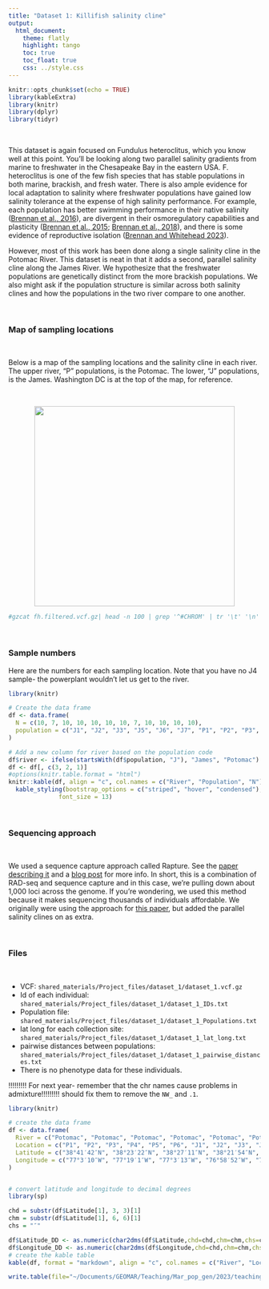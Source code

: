 ```yaml
---
title: "Dataset 1: Killifish salinity cline"
output:
  html_document:
    theme: flatly
    highlight: tango
    toc: true
    toc_float: true
    css: ../style.css
---
```


```r
knitr::opts_chunk$set(echo = TRUE)
library(kableExtra)
library(knitr)
library(dplyr)
library(tidyr)  
```

<br>

This dataset is again focused on Fundulus heteroclitus, which you know well at this point. You'll be looking along two parallel salinity gradients from marine to freshwater in the Chesapeake Bay in the eastern USA. F. heteroclitus is one of the few fish species that has stable populations in both marine, brackish, and fresh water. There is also ample evidence for local adaptation to salinity where freshwater populations have gained low salinity tolerance at the expense of high salinity performance. For example, each population has better swimming performance in their native salinity ([Brennan et al., 2016](https://doi.org/10.1016/j.cbpa.2016.02.006)), are divergent in their osmoregulatory capabilities and plasticity ([Brennan et al., 2015](https://doi.org/10.1242/jeb.110445); [Brennan et al., 2018](https://doi.org/10.1093/molbev/msy154)), and there is some evidence of reproductive isolation ([Brennan and Whitehead 2023](https://doi.org/10.1111/jeb.14159)).

However, most of this work has been done along a single salinity cline in the Potomac River. This dataset is neat in that it adds a second, parallel salinity cline along the James River. We hypothesize that the freshwater populations are genetically distinct from the more brackish populations. We also might ask if the population structure is similar across both salinity clines and how the populations in the two river compare to one another.

<br>

### Map of sampling locations

<br>

Below is a map of the sampling locations and the salinity cline in each river. The upper river, "P" populations, is the Potomac. The lower, "J" populations, is the James. Washington DC is at the top of the map, for reference. 

<br>

<center>
![](images/chesapeake_map_all_sites.png){width=400px}
</center>


```bash
#gzcat fh.filtered.vcf.gz| head -n 100 | grep '^#CHROM' | tr '\t' '\n' | sort > dataset_1_IDs.txt
```

<br>

### Sample numbers

Here are the numbers for each sampling location. Note that you have no J4 sample- the powerplant wouldn't let us get to the river.

```r
library(knitr)

# Create the data frame
df <- data.frame(
  N = c(10, 7, 10, 10, 10, 10, 10, 7, 10, 10, 10, 10),
  population = c("J1", "J2", "J3", "J5", "J6", "J7", "P1", "P2", "P3", "P4", "P5", "P6")
)

# Add a new column for river based on the population code
df$river <- ifelse(startsWith(df$population, "J"), "James", "Potomac")
df <- df[, c(3, 2, 1)]
#options(knitr.table.format = "html")
knitr::kable(df, align = "c", col.names = c("River", "Population", "N")) %>%
  kable_styling(bootstrap_options = c("striped", "hover", "condensed"), full_width = F,
              font_size = 13)

```

<br>

### Sequencing approach

<br>

We used a sequence capture approach called Rapture. See the [paper describing it](https://doi.org/10.1534/genetics.115.183665) and a [blog post](https://www.molecularecologist.com/2016/02/16/welcome-to-the-rapture/) for more info. In short, this is a combination of RAD-seq and sequence capture and in this case, we're pulling down about 1,000 loci across the genome. If you're wondering, we used this method because it makes sequencing thousands of individuals affordable. We originally were using the approach for [this paper](https://doi.org/10.1111/jeb.14159), but added the parallel salinity clines on as extra.

<br>

### Files

<br>

- VCF: `shared_materials/Project_files/dataset_1/dataset_1.vcf.gz`
- Id of each individual: `shared_materials/Project_files/dataset_1/dataset_1_IDs.txt`
- Population file: `shared_materials/Project_files/dataset_1/dataset_1_Populations.txt`
- lat long for each collection site: `shared_materials/Project_files/dataset_1/dataset_1_lat_long.txt`
- pairwise distances between populations: `shared_materials/Project_files/dataset_1/dataset_1_pairwise_distances.txt`
- There is no phenotype data for these individuals.

!!!!!!!!! For next year- remember that the chr names cause problems in admixture!!!!!!!!! should fix them to remove the `NW_` and `.1`.




```r
library(knitr)

# create the data frame
df <- data.frame(
  River = c("Potomac", "Potomac", "Potomac", "Potomac", "Potomac", "Potomac", "James", "James", "James", "James", "James", "James", "James"),
  Location = c("P1", "P2", "P3", "P4", "P5", "P6", "J1", "J2", "J3", "J4", "J5", "J6", "J7"),
  Latitude = c("38°41′42″N", "38°23′22″N", "38°27′11″N", "38°21′54″N", "38°13′31″N", "38°3′29″N", "37°19′41″N", "37°17′33″N", "37°10′37″N", "37°11′3″N", "37°0′23″N", "36°51′51″N", "36°54′18″N"),
  Longitude = c("77°3′10″W", "77°19′1″W", "77°3′13″W", "76°58′52″W", "76°37′39″W", "76°19′29″W", "77°15′44″W", "77°0′35″W", "76°48′21″W", "76°41′37″W", "76°36′12″W", "76°28′39″W", "76°05′46″W")
)


# convert latitude and longitude to decimal degrees
library(sp)

chd = substr(df$Latitude[1], 3, 3)[1]
chm = substr(df$Latitude[1], 6, 6)[1]
chs = "″"

df$Latitude_DD <- as.numeric(char2dms(df$Latitude,chd=chd,chm=chm,chs=chs))
df$Longitude_DD <- as.numeric(char2dms(df$Longitude,chd=chd,chm=chm,chs=chs))
# create the kable table
kable(df, format = "markdown", align = "c", col.names = c("River", "Location", "Latitude", "Longitude", "Latitude_DD", "Longitude_DD"))

write.table(file="~/Documents/GEOMAR/Teaching/Mar_pop_gen/2023/teaching/Dataset_1_lat_long.txt",df, row.names=F, quote=F)

```


